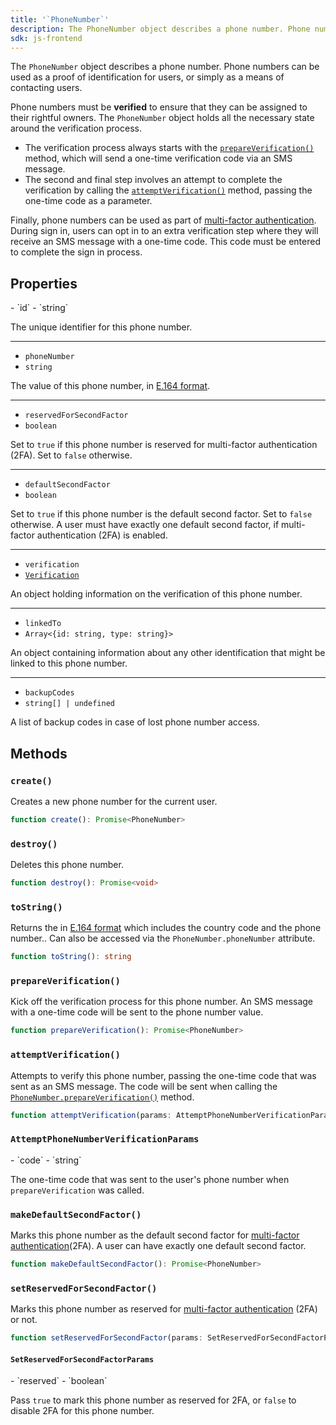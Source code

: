 ```yaml
---
title: '`PhoneNumber`'
description: The PhoneNumber object describes a phone number. Phone numbers can be used as a proof of identification for users, or simply as a means of contacting users.
sdk: js-frontend
---
```


The `PhoneNumber` object describes a phone number. Phone numbers can be used as a proof of identification for users, or simply as a means of contacting users.

Phone numbers must be **verified** to ensure that they can be assigned to their rightful owners. The `PhoneNumber` object holds all the necessary state around the verification process.

- The verification process always starts with the [`prepareVerification()`](#prepare-verification) method, which will send a one-time verification code via an SMS message.
- The second and final step involves an attempt to complete the verification by calling the [`attemptVerification()`](#attempt-verification) method, passing the one-time code as a parameter.

Finally, phone numbers can be used as part of [multi-factor authentication](/docs/guides/configure/auth-strategies/sign-up-sign-in-options#multi-factor-authentication). During sign in, users can opt in to an extra verification step where they will receive an SMS message with a one-time code. This code must be entered to complete the sign in process.

## Properties

<Properties>
  - `id`
  - `string`

  The unique identifier for this phone number.

  ---

  - `phoneNumber`
  - `string`

  The value of this phone number, in [E.164 format](https://en.wikipedia.org/wiki/E.164).

  ---

  - `reservedForSecondFactor`
  - `boolean`

  Set to `true` if this phone number is reserved for multi-factor authentication (2FA). Set to `false` otherwise.

  ---

  - `defaultSecondFactor`
  - `boolean`

  Set to `true` if this phone number is the default second factor. Set to `false` otherwise. A user must have exactly one default second factor, if multi-factor authentication (2FA) is enabled.

  ---

  - `verification`
  - [`Verification`](/docs/references/javascript/types/verification)

  An object holding information on the verification of this phone number.

  ---

  - `linkedTo`
  - `Array<{id: string, type: string}>`

  An object containing information about any other identification that might be linked to this phone number.

  ---

  - `backupCodes`
  - `string[] | undefined`

  A list of backup codes in case of lost phone number access.
</Properties>

## Methods

### `create()`

Creates a new phone number for the current user.

```typescript
function create(): Promise<PhoneNumber>
```

### `destroy()`

Deletes this phone number.

```typescript
function destroy(): Promise<void>
```

### `toString()`

Returns the in [E.164 format](https://en.wikipedia.org/wiki/E.164) which includes the country code and the phone number.. Can also be accessed via the `PhoneNumber.phoneNumber` attribute.

```typescript
function toString(): string
```

### `prepareVerification()`

Kick off the verification process for this phone number. An SMS message with a one-time code will be sent to the phone number value.

```typescript
function prepareVerification(): Promise<PhoneNumber>
```

### `attemptVerification()`

Attempts to verify this phone number, passing the one-time code that was sent as an SMS message. The code will be sent when calling the [`PhoneNumber.prepareVerification()`](#prepare-verification) method.

```typescript
function attemptVerification(params: AttemptPhoneNumberVerificationParams): Promise<PhoneNumber>
```

### `AttemptPhoneNumberVerificationParams`

<Properties>
  - `code`
  - `string`

  The one-time code that was sent to the user's phone number when `prepareVerification` was called.
</Properties>

### `makeDefaultSecondFactor()`

Marks this phone number as the default second factor for [multi-factor authentication](/docs/custom-flows/email-password-mfa)(2FA). A user can have exactly one default second factor.

```typescript
function makeDefaultSecondFactor(): Promise<PhoneNumber>
```

### `setReservedForSecondFactor()`

Marks this phone number as reserved for [multi-factor authentication](/docs/custom-flows/email-password-mfa) (2FA) or not.

```typescript
function setReservedForSecondFactor(params: SetReservedForSecondFactorParams): Promise<PhoneNumber>
```

#### `SetReservedForSecondFactorParams`

<Properties>
  - `reserved`
  - `boolean`

  Pass `true` to mark this phone number as reserved for 2FA, or `false` to disable 2FA for this phone number.
</Properties>
